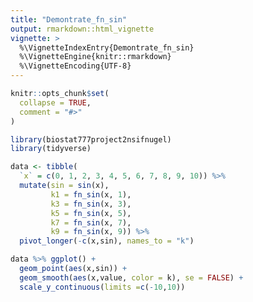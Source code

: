 ```yaml
---
title: "Demontrate_fn_sin"
output: rmarkdown::html_vignette
vignette: >
  %\VignetteIndexEntry{Demontrate_fn_sin}
  %\VignetteEngine{knitr::rmarkdown}
  %\VignetteEncoding{UTF-8}
---
```


```r
knitr::opts_chunk$set(
  collapse = TRUE,
  comment = "#>"
)
```

```r
library(biostat777project2nsifnugel)
library(tidyverse)
```

```r
data <- tibble(
  `x` = c(0, 1, 2, 3, 4, 5, 6, 7, 8, 9, 10)) %>% 
  mutate(sin = sin(x),
         k1 = fn_sin(x, 1),
         k3 = fn_sin(x, 3),
         k5 = fn_sin(x, 5),
         k7 = fn_sin(x, 7),
         k9 = fn_sin(x, 9)) %>% 
  pivot_longer(-c(x,sin), names_to = "k")

```


```r
data %>% ggplot() +
  geom_point(aes(x,sin)) +
  geom_smooth(aes(x,value, color = k), se = FALSE) +
  scale_y_continuous(limits =c(-10,10))
```
